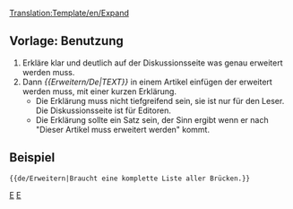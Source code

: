 <noinclude>[[Translation:Template/en/Expand]]</noinclude><noinclude></noinclude>{{de/Infofenster| type  = notice
| image = en/Paper-plus.png
| text  = Dieser Artikel muss '''erweitert''' werden.<br/>{{{1|}}}
<div style="font-size: 80%">
*Weitere Vorschläge und Anmerkungen hier: [[Talk:{{PAGENAME}}|Diskussion]].
*Benutze das [[de/Wiki/Styleguide|Styleguide]] um richtig zu editieren.
*Vergiss nicht diese Vorlage zu entfernen wenn der Artikel erweitert wurde.
</div>
}}<includeonly>{{{2|[[Category:en/Articles to be expanded]]}}}</includeonly><noinclude>

==Vorlage: Benutzung==
#Erkläre klar und deutlich auf der Diskussionsseite was genau erweitert werden muss.
#Dann ''<nowiki>{{</nowiki>Erweitern/De|TEXT<nowiki>}}</nowiki>'' in einem Artikel einfügen der erweitert werden muss, mit einer kurzen Erklärung.  
#*Die Erklärung muss nicht tiefgreifend sein, sie ist nur für den Leser. Die Diskussionsseite ist für Editoren. 
#*Die Erklärung sollte ein Satz sein, der Sinn ergibt wenn er nach "Dieser Artikel muss erweitert werden" kommt.

==Beispiel==
<pre>{{de/Erweitern|Braucht eine komplette Liste aller Brücken.}}</pre>
{{de/Erweitern|Braucht eine komplette Liste aller Brücken.|2=}}


[[Category:de/Vorlagen|E]][[Category:de/Message-Boxen|E]]</noinclude>